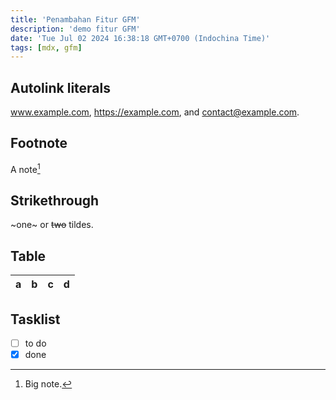 ```yaml
---
title: 'Penambahan Fitur GFM'
description: 'demo fitur GFM'
date: 'Tue Jul 02 2024 16:38:18 GMT+0700 (Indochina Time)'
tags: [mdx, gfm]
---
```


## Autolink literals

www.example.com, https://example.com, and contact@example.com.

## Footnote

A note[^1]

[^1]: Big note.

## Strikethrough

~one~ or ~~two~~ tildes.

## Table

| a | b  |  c |  d  |
| - | :- | -: | :-: |

## Tasklist

* [ ] to do
* [x] done

<script>alert('test alert')</script>